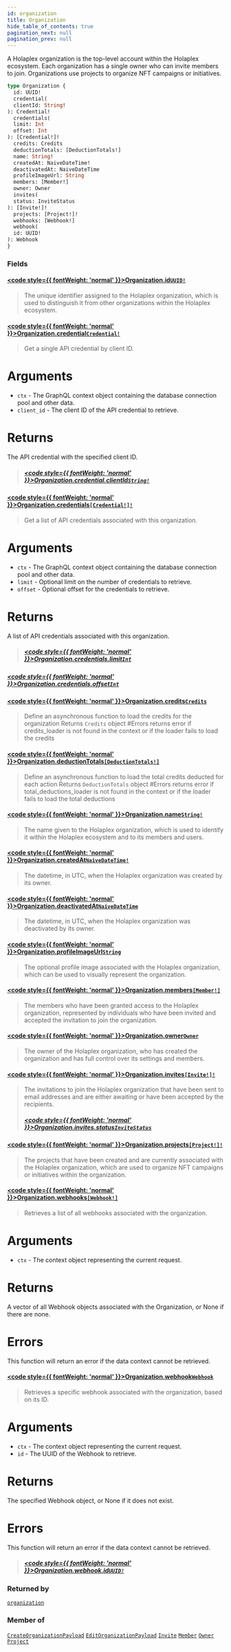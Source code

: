 ```yaml
---
id: organization
title: Organization
hide_table_of_contents: true
pagination_next: null
pagination_prev: null
---
```








A Holaplex organization is the top-level account within the Holaplex ecosystem. Each organization has a single owner who can invite members to join. Organizations use projects to organize NFT campaigns or initiatives.

```graphql
type Organization {
  id: UUID!
  credential(
  clientId: String!
): Credential!
  credentials(
  limit: Int
  offset: Int
): [Credential!]!
  credits: Credits
  deductionTotals: [DeductionTotals!]
  name: String!
  createdAt: NaiveDateTime!
  deactivatedAt: NaiveDateTime
  profileImageUrl: String
  members: [Member!]
  owner: Owner
  invites(
  status: InviteStatus
): [Invite!]!
  projects: [Project!]!
  webhooks: [Webhook!]
  webhook(
  id: UUID!
): Webhook
}
```


### Fields

#### [<code style={{ fontWeight: 'normal' }}>Organization.<b>id</b></code>](#)<Bullet />[`UUID!`](/api/scalars/uuid) <Badge class="secondary" text="non-null"/> <Badge class="secondary" text="scalar"/>
> The unique identifier assigned to the Holaplex organization, which is used to distinguish it from other organizations within the Holaplex ecosystem.
> 

#### [<code style={{ fontWeight: 'normal' }}>Organization.<b>credential</b></code>](#)<Bullet />[`Credential!`](/api/objects/credential) <Badge class="secondary" text="non-null"/> <Badge class="secondary" text="object"/>
> Get a single API credential by client ID.

# Arguments

* `ctx` - The GraphQL context object containing the database connection pool and other data.
* `client_id` - The client ID of the API credential to retrieve.

# Returns

The API credential with the specified client ID.
> ##### [<code style={{ fontWeight: 'normal' }}>Organization.credential.<b>clientId</b></code>](#)<Bullet />[`String!`](/api/scalars/string) <Badge class="secondary" text="non-null"/> <Badge class="secondary" text="scalar"/>
> 
> 

#### [<code style={{ fontWeight: 'normal' }}>Organization.<b>credentials</b></code>](#)<Bullet />[`[Credential!]!`](/api/objects/credential) <Badge class="secondary" text="non-null"/> <Badge class="secondary" text="object"/>
> Get a list of API credentials associated with this organization.

# Arguments

* `ctx` - The GraphQL context object containing the database connection pool and other data.
* `limit` - Optional limit on the number of credentials to retrieve.
* `offset` - Optional offset for the credentials to retrieve.

# Returns

A list of API credentials associated with this organization.
> ##### [<code style={{ fontWeight: 'normal' }}>Organization.credentials.<b>limit</b></code>](#)<Bullet />[`Int`](/api/scalars/int) <Badge class="secondary" text="scalar"/>
> 
> 

##### [<code style={{ fontWeight: 'normal' }}>Organization.credentials.<b>offset</b></code>](#)<Bullet />[`Int`](/api/scalars/int) <Badge class="secondary" text="scalar"/>
> 
> 

#### [<code style={{ fontWeight: 'normal' }}>Organization.<b>credits</b></code>](#)<Bullet />[`Credits`](/api/objects/credits) <Badge class="secondary" text="object"/>
> Define an asynchronous function to load the credits for the organization
Returns `Credits` object
#Errors
returns error if credits_loader is not found in the context or if the loader fails to load the credits
> 

#### [<code style={{ fontWeight: 'normal' }}>Organization.<b>deductionTotals</b></code>](#)<Bullet />[`[DeductionTotals!]`](/api/objects/deduction-totals) <Badge class="secondary" text="list"/> <Badge class="secondary" text="object"/>
> Define an asynchronous function to load the total credits deducted for each action
Returns `DeductionTotals` object
#Errors
returns error if total_deductions_loader is not found in the context or if the loader fails to load the total deductions
> 

#### [<code style={{ fontWeight: 'normal' }}>Organization.<b>name</b></code>](#)<Bullet />[`String!`](/api/scalars/string) <Badge class="secondary" text="non-null"/> <Badge class="secondary" text="scalar"/>
> The name given to the Holaplex organization, which is used to identify it within the Holaplex ecosystem and to its members and users.
> 

#### [<code style={{ fontWeight: 'normal' }}>Organization.<b>createdAt</b></code>](#)<Bullet />[`NaiveDateTime!`](/api/scalars/naive-date-time) <Badge class="secondary" text="non-null"/> <Badge class="secondary" text="scalar"/>
> The datetime, in UTC, when the Holaplex organization was created by its owner.
> 

#### [<code style={{ fontWeight: 'normal' }}>Organization.<b>deactivatedAt</b></code>](#)<Bullet />[`NaiveDateTime`](/api/scalars/naive-date-time) <Badge class="secondary" text="scalar"/>
> The datetime, in UTC, when the Holaplex organization was deactivated by its owner.
> 

#### [<code style={{ fontWeight: 'normal' }}>Organization.<b>profileImageUrl</b></code>](#)<Bullet />[`String`](/api/scalars/string) <Badge class="secondary" text="scalar"/>
> The optional profile image associated with the Holaplex organization, which can be used to visually represent the organization.
> 

#### [<code style={{ fontWeight: 'normal' }}>Organization.<b>members</b></code>](#)<Bullet />[`[Member!]`](/api/objects/member) <Badge class="secondary" text="list"/> <Badge class="secondary" text="object"/>
> The members who have been granted access to the Holaplex organization, represented by individuals who have been invited and accepted the invitation to join the organization.
> 

#### [<code style={{ fontWeight: 'normal' }}>Organization.<b>owner</b></code>](#)<Bullet />[`Owner`](/api/objects/owner) <Badge class="secondary" text="object"/>
> The owner of the Holaplex organization, who has created the organization and has full control over its settings and members.
> 

#### [<code style={{ fontWeight: 'normal' }}>Organization.<b>invites</b></code>](#)<Bullet />[`[Invite!]!`](/api/objects/invite) <Badge class="secondary" text="non-null"/> <Badge class="secondary" text="object"/>
> The invitations to join the Holaplex organization that have been sent to email addresses and are either awaiting or have been accepted by the recipients.
> ##### [<code style={{ fontWeight: 'normal' }}>Organization.invites.<b>status</b></code>](#)<Bullet />[`InviteStatus`](/api/enums/invite-status) <Badge class="secondary" text="enum"/>
> 
> 

#### [<code style={{ fontWeight: 'normal' }}>Organization.<b>projects</b></code>](#)<Bullet />[`[Project!]!`](/api/objects/project) <Badge class="secondary" text="non-null"/> <Badge class="secondary" text="object"/>
> The projects that have been created and are currently associated with the Holaplex organization, which are used to organize NFT campaigns or initiatives within the organization.
> 

#### [<code style={{ fontWeight: 'normal' }}>Organization.<b>webhooks</b></code>](#)<Bullet />[`[Webhook!]`](/api/objects/webhook) <Badge class="secondary" text="list"/> <Badge class="secondary" text="object"/>
> Retrieves a list of all webhooks associated with the organization.

# Arguments

* `ctx` - The context object representing the current request.

# Returns

A vector of all Webhook objects associated with the Organization, or None if there are none.

# Errors

This function will return an error if the data context cannot be retrieved.
> 

#### [<code style={{ fontWeight: 'normal' }}>Organization.<b>webhook</b></code>](#)<Bullet />[`Webhook`](/api/objects/webhook) <Badge class="secondary" text="object"/>
> Retrieves a specific webhook associated with the organization, based on its ID.

# Arguments

* `ctx` - The context object representing the current request.
* `id` - The UUID of the Webhook to retrieve.

# Returns

The specified Webhook object, or None if it does not exist.

# Errors

This function will return an error if the data context cannot be retrieved.
> ##### [<code style={{ fontWeight: 'normal' }}>Organization.webhook.<b>id</b></code>](#)<Bullet />[`UUID!`](/api/scalars/uuid) <Badge class="secondary" text="non-null"/> <Badge class="secondary" text="scalar"/>
> 
> 



### Returned by

[`organization`](/api/queries/organization)  <Badge class="secondary" text="query"/>

### Member of

[`CreateOrganizationPayload`](/api/objects/create-organization-payload)  <Badge class="secondary" text="object"/><Bullet />[`EditOrganizationPayload`](/api/objects/edit-organization-payload)  <Badge class="secondary" text="object"/><Bullet />[`Invite`](/api/objects/invite)  <Badge class="secondary" text="object"/><Bullet />[`Member`](/api/objects/member)  <Badge class="secondary" text="object"/><Bullet />[`Owner`](/api/objects/owner)  <Badge class="secondary" text="object"/><Bullet />[`Project`](/api/objects/project)  <Badge class="secondary" text="object"/>



